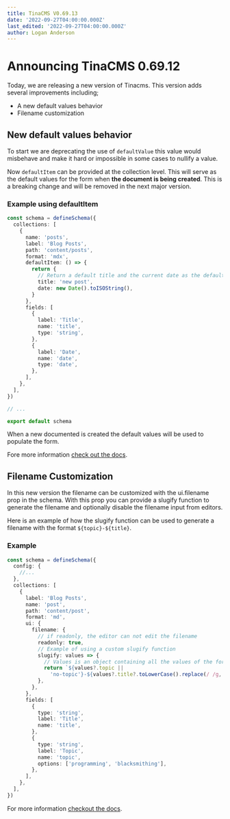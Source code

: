 ```yaml
---
title: TinaCMS V0.69.13
date: '2022-09-27T04:00:00.000Z'
last_edited: '2022-09-27T04:00:00.000Z'
author: Logan Anderson
---
```


# Announcing TinaCMS 0.69.12

Today, we are releasing a new version of Tinacms. This version adds several improvements including;

- A new default values behavior
- Filename customization

## New default values behavior

To start we are deprecating the use of `defaultValue` this value would misbehave and make it hard or impossible in some cases to nullify a value.

Now `defaultItem` can be provided at the collection level. This will serve as the default values for the form when **the document is being created**. This is a breaking change and will be removed in the next major version.

### Example using defaultItem

```ts
const schema = defineSchema({
  collections: [
    {
      name: 'posts',
      label: 'Blog Posts',
      path: 'content/posts',
      format: 'mdx',
      defaultItem: () => {
        return {
          // Return a default title and the current date as the default date
          title: 'new post',
          date: new Date().toISOString(),
        }
      },
      fields: [
        {
          label: 'Title',
          name: 'title',
          type: 'string',
        },
        {
          label: 'Date',
          name: 'date',
          type: 'date',
        },
      ],
    },
  ],
})

// ...

export default schema
```

When a new documented is created the default values will be used to populate the form.

Fore more information [check out the docs](/docs/reference/collections/#definition 'Collection Docs reference').

## Filename Customization

In this new version the filename can be customized with the ui.filename prop in the schema. With this prop you can provide a slugify function to generate the filename and optionally disable the filename input from editors.

Here is an example of how the slugify function can be used to generate a filename with the format `${topic}-${title}`.

### Example

```typescript
const schema = defineSchema({
  config: {
    //...
  },
  collections: [
    {
      label: 'Blog Posts',
      name: 'post',
      path: 'content/post',
      format: 'md',
      ui: {
        filename: {
          // if readonly, the editor can not edit the filename
          readonly: true,
          // Example of using a custom slugify function
          slugify: values => {
            // Values is an object containing all the values of the form. In this case it is {title?: string, topic?: string}
            return `${values?.topic ||
              'no-topic'}-${values?.title?.toLowerCase().replace(/ /g, '-')}`
          },
        },
      },
      fields: [
        {
          type: 'string',
          label: 'Title',
          name: 'title',
        },
        {
          type: 'string',
          label: 'Topic',
          name: 'topic',
          options: ['programming', 'blacksmithing'],
        },
      ],
    },
  ],
})
```

For more information [checkout the docs](/docs/extending-tina/filename-customization/ 'Docs filename customization').
